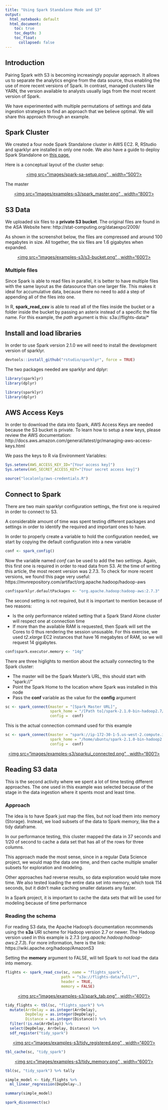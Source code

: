 ```yaml
---
title: "Using Spark Standalone Mode and S3"
output:
  html_notebook: default
  html_document: 
    toc: true
    toc_depth: 3
    toc_float:
      collapsed: false
---
```


## Introduction

Pairing Spark with S3 is becoming increasingly popular approach.  It allows us to separate the analytics engine from the data source, thus enabling the use of more recent versions of Spark. In contrast, managed clusters like YARN, the version available to analysts usually lags from the most recent version of Spark.

We have experimented with multiple permutations of settings and data ingestion strategies to find an approach that we believe optimal.  We will share this approach through an example.

## Spark Cluster

We created a four node Spark Standalone cluster in AWS EC2. R, RStudio and sparklyr are installed in only one node.  We also have a guide to deploy Spark Standalone on <a href = "http://spark.rstudio.com/examples-sa.html">this page. </a>

Here is a conceptual layout of the cluster setup:

<center><a href="http://spark.rstudio.com/examples-sa.html">
  <img src="images/spark-sa-setup.png" , width="500"/>
</a></center>

The master

<center><a href="images/examples-s3/spark_master.png">
  <img src="images/examples-s3/spark_master.png" , width="800"/>
</a></center>


## S3 Data

We uploaded six files to a **private S3 bucket**.  The original files are found in the ASA Website here: http://stat-computing.org/dataexpo/2009/

As shown in the screenshot below, the files are compressed and around 100 megabytes in size. All together, the six files are 1.6 gigabytes when expanded.

<center><a href="images/examples-s3/s3-bucket.png">
  <img src="images/examples-s3/s3-bucket.png" , width="600"/>
</a></center>

### Multiple files

Since Spark is able to read files in parallel, it is better to have multiple files with the same layout as the datasource than one larger file.  This makes it ideal for accumulative data, because there no need to add a step of appending all of the files into one.

In R, **spark_read_csv** is able to read all of the files inside the bucket or a folder inside the bucket by passing an asterix instead of a specific the file name. For this example, the *path* argument is this: s3a://flights-data/*

## Install and load libraries

In order to use Spark version 2.1.0 we will need to install the development version of sparklyr.  

```r
devtools::install_github("rstudio/sparklyr", force = TRUE)
```

The two packages needed are sparklyr and dplyr:
```r
library(sparklyr)
library(dplyr)
```

```r
library(sparklyr)
library(dplyr)
```

## AWS Access Keys

In order to download the data into Spark, AWS Access Keys are needed because the S3 bucket is private.  To learn how to setup a new keys, please review the AWS documentation: http://docs.aws.amazon.com/general/latest/gr/managing-aws-access-keys.html

We pass the keys to R via Environment Variables:
```r
Sys.setenv(AWS_ACCESS_KEY_ID="[Your access key]")
Sys.setenv(AWS_SECRET_ACCESS_KEY="[Your secret access key]")
```


```r
source("localonly/aws-credentials.R")
```

## Connect to Spark


There are two main sparklyr configuration settings, the first one is required in order to connect to S3. 

A considerable amount of time was spent testing different packages and settings in order to identify the required and important ones to have.

In order to properly create a variable to hold the configuration needed, we start by copying the default configuration into a new variable
```r
conf <- spark_config()
```

Now the variable named *conf* can be used to add the two settings.  Again, this first one is required in order to read data from S3.  At the time of writing this article, the most recent version was 2.7.3. To check for more recent versions, we found this page very useful: https://mvnrepository.com/artifact/org.apache.hadoop/hadoop-aws

```r
conf$sparklyr.defaultPackages <- "org.apache.hadoop:hadoop-aws:2.7.3"
```

The second setting is not required, but it is important to mention because of two reasons:

- Is the only performance related setting that a Spark Stand Alone cluster will respect one at connection time
- If more than the available RAM is requested, then Spark will set the Cores to 0 thus rendering the session unsusable.  For this exercise, we used *t2.xlarge* EC2 instances that have 16 megabytes of RAM, so we will request 14 gigabytes.

```r
conf$spark.executor.memory <- "14g"
```

There are three higlights to mention about the actually connecting to the Spark cluster:

- The master will be the Spark Master's URL, this should start with "spark://" 
- Point the Spark Home to the location where Spark was installed in this node
- Pass the **conf** variable as the value for the **config** argument

```r
sc <- spark_connect(master = "[Spark Master URL]", 
                    spark_home = "/[Path to]/spark-2.1.0-bin-hadoop2.7/",
                    config =  conf)
```

This is the actual connection command used for this example
```r
sc <- spark_connect(master = "spark://ip-172-30-1-5.us-west-2.compute.internal:7077", 
                    spark_home = "/home/ubuntu/spark-2.1.0-bin-hadoop2.7/",
                    config =  conf)
```

<center><a href="images/examples-s3/sparkui_connected.png">
  <img src="images/examples-s3/sparkui_connected.png" , width="800"/>
</a></center>

## Reading S3 data

This is the second activity where we spent a lot of time testing different approaches.  The one used in this example was selected because of the stage in the data ingestion where it spents most and least time.  

### Approach

The idea is to have Spark just map the files, but not load them into memory (Storage).  Instead, we load subsets of the data to Spark memory, like the a tidy dataframe.  

In our performance testing, this cluster mapped the data in 37 seconds and 1/20 of second to cache a data set that has all of the rows for three columns. 

This approach made the most sense, since in a regular Data Science project, we would map the data one time, and then cache multiple smaller subsets for exploration and modeling. 

Other approaches had reverse results, so data exploration would take more time.  We also tested loading the entire data set into memory, which took 114 seconds, but it didn't make caching smaller datasets any faster.

In a Spark project, it is important to cache the data sets that will be used for modeling because of time performance

### Reading the schema

For reading S3 data, the Apache Hadoop's documentation recommends using the **s3a** URI scheme for Hadoop version 2.7 or newer.  The Hadoop version used in this example is 2.7.3 (*org.apache.hadoop:hadoop-aws:2.7.3*). For more information, here is the link: https://wiki.apache.org/hadoop/AmazonS3 

Setting the **memory** argument to FALSE, will tell Spark to not load the data into memory.  

```r
flights <- spark_read_csv(sc, name = "flights_spark",
                         path = "s3a://flights-data/full/*",
                         header = TRUE,
                         memory = FALSE)
```



<center><a href="images/examples-s3/spark_tab.png">
  <img src="images/examples-s3/spark_tab.png"  , width="400"/>
</a></center>

```r

tidy_flights <- tbl(sc, "flights_spark") %>%
  mutate(ArrDelay = as.integer(ArrDelay),
         DepDelay = as.integer(DepDelay),
         Distance = as.integer(Distance)) %>%
  filter(!is.na(ArrDelay)) %>%
  select(DepDelay, ArrDelay, Distance) %>%
  sdf_register("tidy_spark")

```

<center><a href="images/examples-s3/tidy_registered.png">
  <img src="images/examples-s3/tidy_registered.png"  , width="400"/>
</a></center>


```r
tbl_cache(sc, "tidy_spark")
```

<center><a href="images/examples-s3/tidy_memory.png">
  <img src="images/examples-s3/tidy_memory.png"  , width="600"/>
</a></center>


```r
tbl(sc, "tidy_spark") %>% tally
```

```r
simple_model <- tidy_flights %>%
  ml_linear_regression(DepDelay~.)
```

```r
summary(simple_model)
```

```r
spark_disconnect(sc)
```